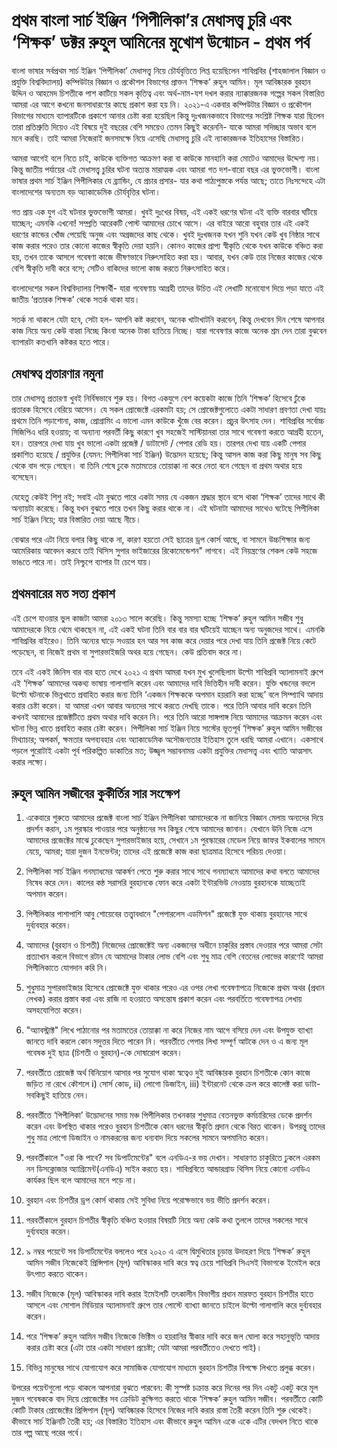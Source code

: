 # প্রথম বাংলা সার্চ ইঞ্জিন ‘পিপীলিকা’র মেধাসত্ত্ব চুরি এবং ‘শিক্ষক’ ডক্টর রুহুল আমিনের মুখোশ উন্মোচন - প্রথম পর্ব

বাংলা ভাষার সর্বপ্রথম সার্চ ইঞ্জিন ‘পিপীলিকা’ মেধাসত্ত্ব নিয়ে চৌর্যবৃত্তিতে লিপ্ত হয়েছিলেন শাবিপ্রবির (শাহজালাল বিজ্ঞান ও প্রযুক্তি বিশ্ববিদ্যালয়) কম্পিউটার বিজ্ঞান ও প্রকৌশল বিভাগের প্রাক্তন ‘শিক্ষক’ রুহুল আমিন। মূল আবিষ্কারক বুরহান উদ্দিন ও আহমেদ চিশতীকে পাশ কাটিয়ে সকল কৃতিত্ব এবং অর্থ-নাম-যশ দখল করার ন্যাক্কারজনক গল্পের সকল বিস্তারিত আমরা এর আগে কখনো জনসাধারণের কাছে প্রকাশ করা হয় নি। ২০২১-এ একবার কম্পিউটার বিজ্ঞান ও প্রকৌশল বিভাগের মাধ্যমে ব্যাপারটিকে প্রকাশে আনার চেষ্টা করা হয়েছিল কিন্তু দুঃখজনকভাবে বিভাগের সংশ্লিষ্ট শিক্ষক যারা ছিলেন তারা প্রতিশ্রুতি দিয়েও এই বিষয়ে দুই বছরের বেশি সময়েও তেমন কিছুই করেননি- যাকে আমরা সদিচ্ছার অভাব বলে মনে করছি। তাই আমরা নিজেরাই জনসমক্ষে নিয়ে এসেছি মেধাসত্ত্ব চুরি এই ন্যাকারজনক ইতিহাসের বিস্তারিত।

আমরা আগেই বলে নিতে চাই, কাউকে ব্যক্তিগত আক্রমণ করা বা কাউকে মানহানি করা মোটেও আমাদের উদ্দেশ্য নয়। কিন্তু জাতীয় পর্যায়ের এই মেধাসত্ত্ব চুরির ঘটনা অত্যন্ত মারাত্মক এবং আমরা গত দশ-বারো বছর এর ভুক্তভোগী। বাংলা ভাষার প্রথম সার্চ ইঞ্জিন পিপীলিকার যে ব্র্যান্ডিং, যে প্রচার প্রসার- যার কথা পাঠ্যপুস্তকে পর্যন্ত আছে; তাতে নিঃসন্দেহে এটা বাংলাদেশের অন্যতম বড় অ্যাকাডেমিক চৌর্যবৃত্তির ঘটনা।

গত প্রায় এক যুগ এই ঘটনার ভুক্তভোগী আমরা। খুবই দুঃখের বিষয়, এই একই ধরণের ঘটনা এই ব্যক্তি বারবার ঘটিয়ে যাচ্ছেন; এমনকি এখনো! সম্প্রতি আরেকটি পোস্ট আমাদের চোখে আসে। এর বাইরে আরো বহুবার তার এই একই ধরণের কান্ডের খোঁজ পেয়েছি অনুজ এবং অগ্রজদের কাছ থেকে। খুবই দুঃখজনক যখন শুনি যখন কেউ খুব নিষ্ঠার সাথে কাজ করার পরেও তার কোনো কাজের স্বীকৃতি দেয়া হয়নি। কোনও কাজের প্রাপ্য স্বীকৃতি থেকে যখন কাউকে বঞ্চিত করা হয়, তখন তাকে আসলে গবেষণা কাজে ভীষণভাবে নিরুৎসাহিত করা হয়। আবার, যখন কেউ তার নিজের কাজের থেকে বেশি স্বীকৃতি দাবী করে বসে; সেটিও বাকিদের ভালো কাজ করতে নিরুৎসাহিত করে।

বাংলাদেশের সকল বিশ্ববিদ্যালয় শিক্ষার্থী- যারা গবেষণায় আগ্রহী তাদের উচিত এই লেখাটি মনোযোগ দিয়ে পড়া যাতে এই জাতীয় ‘প্রতারক শিক্ষক’ থেকে সতর্ক থাকা যায়।

সতর্ক না থাকলে যেটা হবে, সেটা হল- আপনি কষ্ট করবেন, অনেক খাটাখাটনি করবেন, কিন্তু দেখবেন দিন শেষে আপনার কাজ নিয়ে অন্য কেউ বাহ্বা নিচ্ছে কিংবা অনেক টাকা হাতিয়ে নিচ্ছে। যারা গবেষণার কাজে অনেক শ্রম দেন তারা বুঝবেন ব্যাপারটা কতখানি কষ্টকর হতে পারে।

## মেধাস্বত্ব প্রতারণার নমুনা
তার মেধাসত্ত্ব প্রতারণা খুবই নির্বিষভাবে শুরু হয়। বিগত একযুগে বেশ কয়েকটা কাজে তিনি ‘শিক্ষক’ হিসেবে ঢুঁকে প্রতারক হিসেবে বেরিয়ে আসেন। যে সকল প্রোজেক্টে এরকমটা হয়; সে প্রোজেক্টগুলোতে একটা সাধারণ প্রবণতা দেখা যায়ঃ প্রথমে তিনি পড়াশোনা, কাজ, প্রোগ্রামিং এ ভালো এমন কাউকে খুঁজে বের করেন। প্রচুর উৎসাহ দেন। শাবিপ্রবির সর্বোচ্চ সিজিপিএ ধারি হওয়ায়; বা অন্যান্য পরবর্তী কিছু কারণে খুব সহজেই সাস্টিয়ানরা তার সাথে গবেষণা করতে আগ্রহী হতেন, হন। তারপরে দেখা যায় খুব ভালো একটা প্রজেক্ট / ডাটাসেট / পেপার রেডি হয়। তারপর দেখা যায় একটি পেপার প্রকাশিত হয়েছে / প্রযুক্তির (যেমন: পিপীলিকা সার্চ ইঞ্জিন) উদ্ভোদন হয়েছে; কিন্তু আসল কাজ করা কিছু মানুষ সব কিছু থেকে বাদ পড়ে গেছেন। বা তিনি শেষে ঢুকে মতামতের তোয়াক্কা না করে নেতা বনে গেছেন বা প্রথম অথার হয়ে বসেছেন।

যেহেতু কেউই শিশু নই; সবাই এটা বুঝতে পারে একটা সময় যে একজন শ্রদ্ধার স্থানে বসে থাকা ‘শিক্ষক’ তাদের সাথে কী অন্যায়টা করেছে। কিন্তু যখন বুঝতে পারে তখন কিছু করার থাকে না। এই ঘটনাটা আমাদের সাথেও ঘটেছে পিপীলিকা সার্চ ইঞ্জিন নিয়ে; যার বিস্তারিত দেয়া আছে নীচে।

বোঝার পরে এটা নিয়ে বলার কিছু থাকে না, কারণ হয়তো সেই ছাত্রের ড্রপ কোর্স আছে, বা সামনে উচ্চশিক্ষার জন্য আমেরিকায় আবেদন করবে তাই থিসিস সুপার ভাইজারের রিকোমেন্ডেশন" লাগবে। এই নিয়ন্ত্রণের শেকল কেউ সহজে ভাঙতে পারে না। তাই নিশ্চুপে ব্যাপার টা চেপে যায়।

## প্রথমবারের মত সত্য প্রকাশ
এই চেপে যাওয়ার ভুল কাজটা আমরা ২০১৩ সালে করেছি। কিন্তু সমস্যা হচ্ছে ‘শিক্ষক’ রুহুল আমিন সজীব শুধু আমাদেরকে নিয়ে থেমে থাকছেন না, এই একই ঘটনা তিনি বার বার বার ঘটিয়েই যাচ্ছেন অন্য অনুজদের  সাথে। এমনকি শাবিপ্রবির বাইরেও। তিনি অন্যের ঘাড়ে সওয়ার হন আর সব কাজ করে দেয়ার পরে দেখা যায় তিনি প্রজেক্ট নিয়ে কেটে পড়েছেন, বা নিজেই প্রথম বা সুপারভাইজরি অথর হয়ে গেছেন। কেউ প্রতিবাদ করে না।

তবে এই একই জিনিস বার বার হতে দেখে ২০২১ এ প্রথম আমরা যখন মুখ খুলেছিলাম উল্টো শাবিপ্রবি অ্যালামনাই গ্রুপে এই ‘শিক্ষক’ আমাদের অকথ্য ভাষায় গালাগালি করেন এবং আমাদের দাবি ভিত্তিহীন দাবী করেন। যুক্তি খন্ডনের বদলে উল্টো ঘটনাকে ভিন্নখাতে প্রবাহিত করার জন্য তিনি ‘একজন শিক্ষককে অপমান হয়রানি করা হচ্ছে’ বলে সিম্প্যাথি আদায় করার চেষ্টা করেন। যা আমরা এখন আবার অন্যদের সাথে করতে দেখছি তাকে। পরে তিনি আবার দাবি করেন তিনি কখনই আমাদের প্রজেক্টটিতে প্রথম অথার দাবি করেন নি। পরে তিনি আরো সাঙ্গপাঙ্গ নিয়ে আমাদের আক্রমন করেন এবং ঘটনা ভিন্ন খাতে প্রবাহিত করার চেষ্টা করেন। পিপীলিকা সার্চ ইঞ্জিন নিয়ে সাস্টের ভূতপূর্ব ‘শিক্ষক’ রুহুল আমিন সজীবের মিথ্যাচার; অপকর্ম, ক্ষমতার অপব্যবহার এবং অ্যাকাডেমিক অসৌজন্যতার ইতিহাস তুলে ধরছি আমরা এখানে। একসাথে পড়লে পুরোটাই একটা পূর্ব পরিকল্পিত ডাকাতির মত; উজ্জ্বল সম্ভাবনাময় একটা প্রযুক্তির  মেধাসত্ত্ব এবং খ্যাতি আত্মসাৎ করার লক্ষ্যে।


## রুহুল আমিন সজীবের কুকীর্তির সার সংক্ষেপ
1. একেবারে শুরুতে আমাদের প্রজেক্ট বাংলা সার্চ ইঞ্জিন পিপীলিকা আমাদেরকে না জানিয়ে বিজ্ঞান মেলায় অন্যদের দিয়ে প্রদর্শন করান, ১ম পুরস্কার পাওয়ার পরে অনুষ্ঠানের সব কিছুর শেষে আমাদের জানান। যেখানে উনি নিজে এসে আমাদের প্রজেক্টের মাঝে ঢুকেছেন সুপারভাইজার হয়ে, সেখানে ১ম পুরস্কারের মেডেল নিয়ে জাফর ইকবালের সামনে যেয়ে, আমরা; যারা দুজন ইনভেন্টর; তাদের এই প্রজেক্টে কাজ করা ছাত্রমাত্র হিসেবে পরিচয় দেওয়া।

2. পিপীলিকা সার্চ ইঞ্জিন গনম্যাধমের আকর্ষণ পেতে শুরু করার সাথে সাথে গনম্যাধমে আমাদের কথা বলতে আমাদের নিষেধ করে দেন। কালের কন্ঠ সরাসরি বুরহানকে ফোন করে একটা ইন্টারভিউ নেওয়ায় বুরহানকে যাচ্ছেতাই অপমান করেন।

3. পিপীলিকার পাশাপাশি আবু শোয়েবের তত্ত্বাবধানে "পেপারলেস এডমিশন" প্রজেক্টে যুক্ত থাকায় বুরহানের সাথে দুর্ব্যবহার করেন। 

4. আমাদের (বুরহান ও চিশতী) নিজেদের প্রোজেক্টেই অন্য একজনের অধীনে চাকুরির প্রস্তাব দেওয়ার পরে আমরা সেটা প্রত্যাখান করলে বিভাগে রটান যে আমাদের টাকার লোভ বেশি এবং শুধু মাত্র বেশি বেতনের লোভের কারণেই আমরা পিপীলিকাতে যোগদান করি নি। 

5. শুধুমাত্র সুপারভাইজার হিসেবে প্রোজেক্টে যুক্ত থাকার পরেও এর ওপর লেখা গবেষণাপত্রে নিজেকে প্রথম অথর (প্রধান লেখক) করার প্রস্তাব করা এবং রাজি না হওয়াতে অসন্তোষ প্রকাশ করেন এবং পরবর্তিতে গবেষণাপত্র লেখায় অসহযোগিতা করেন। 

6. "অ্যাবস্ট্রাক্ট" লিখে পাঠানোর পর মতামতের তোয়াক্কা না করে নিজের নাম আগে বসিয়ে দেন  এবং উপযুক্ত ব্যাখ্যা জানতে দাবি করলে কোন সদুত্তর দিতে পারেন নি। পরবর্তীতে পেপার লিখা সম্পূর্ণ আটকে দেন ও এ জন্য মূল গবেষক দুই ছাত্র (চিশতী ও বুরহান)-কে দোষারোপ করেন।

7. পরবর্তীতে প্রোজেক্ট অর্থ বিনিয়োগ আসার পর সুযোগ থাকা স্বত্বেও দুই আবিষ্কারক বুরহান চিশতীকে কোন কাজে জড়িত না রেখে কৌশলে i) সোর্স কোড, ii) লোগো ডিজাইন, iii) ইন্টারনেট থেকে ক্রল করে কালেক্ট করা ডাটা- সবকিছুই হাতিয়ে নেন। 

8. পরবর্তীতে ‘পিপীলিকা’ উদ্ভোদনের সময় মঞ্চ পিপীলিকার তখনকার শুধুমাত্র বেতনভুক্ত কর্মচারিদের ডেকে প্রদর্শন করেন এবং উপস্থিত থাকার পরেও বুরহান চিশতীকে কোন ধরনের স্বীকৃতি প্রদান থেকে বিরত থাকেন। উপরন্তু তাদের শুধু মাত্র লোগো ডিজাইন ও নামকরনের জন্য ধন্যবাদ দিয়ে সকলের সামনে অপমানিত করেন। 

9. পরবর্তীকালে "ওরা কি পাবে? সব ডিপার্টমেন্টের" বলে এনডিএ-র ভয় দেখান। সাধারণত চাকুরিতে ঢুকলে এরকম নন ডিসক্লোজার অ্যাগ্রিমেন্ট(এনডিএ) সাইন করতে হয়। শাবিপ্রবিতে আন্ডারগ্রাড থিসিস নিয়ে কোনো এনডিএ কার্যকর ছিল বলে আমাদের মনে পড়ে না।

10. বুরহান এবং চিশতীর ড্রপ কোর্স থাকায় সেই সুবিধা নিয়ে পরোক্ষভাবে ভয় ভীতি প্রদর্শন করেন। 

11. পরবর্তীকালে বুরহান চিশতীর স্বীকৃতি বঞ্চিত হওয়ার বিষয়টি নিয়ে অন্য কেউ কথা তুললে তাদের সকলের সাথে দুর্ব্যবহার করেন। 

12. ৯ নম্বর পয়েন্টে সব ডিপার্টমেন্টের বললেও পরে ২০২০ এ এসে দ্বিমুখিতার চূড়ান্ত উদাহরণ দিয়ে ‘শিক্ষক’ রুহুল আমিন সজীব নিজেকেই প্রিন্সিপাল (মূল) আবিস্কাকর দাবি করে স্বত্ব চেয়ে শাবিপ্রবি  সিএসই বিভাগকে ইমেইল করে উৎপাত করতে থাকেন।  

13. সজীব নিজেকে (মূল) আবিস্কাকর দাবি করার ইমেইলটি  তৎকালীন বিভাগীয় প্রধান মারফত বুরহান চিশতীর হাতে আসলে এবং সোশাল মিডিয়ার অ্যালামনাই গ্রুপে তার পোস্টে ব্যাখ্যা জানতে চাইলে উল্টো গালাগালি করে দুর্ব্যবহার করেন। 

14. পরে ‘শিক্ষক’ রুহুল আমিন সজীব নিজেকে ভিক্টিম ও হয়রানির স্বীকার দাবি করে জল ঘোলা করে সহানুভূতি আদায় করার চেষ্টা করে (এটা তার একটা সাধারণ প্রচেষ্টা; যেটা আমরা পরবর্তীতেও দেখতে পাই)।

15. বিভিন্ন মানুষের সাথে যোগাযোগ করে সামাজিক যোগাযোগ মাধ্যমে বুরহান চিশতীর বিপক্ষে লিখতে প্রলুব্ধ করেন। 


উপরের পয়েন্টগুলো পড়ে থাকলে আপনারা বুঝতে পারবেন: কী সুস্পষ্ট চক্রান্ত করে দিনের পর দিন একটু একটু করে মূল দুজন গবেষককে বাদ দিয়ে প্রোজেক্টের সব ক্রেডিট কুক্ষিগত করতে থাকে ‘শিক্ষক’ রুহুল আমিন সজীব। পরবর্তীতে কোটি কোটি টাকার প্রোজেক্টের প্রিন্সিপাল (মূল) আবিষ্কারক হিসেবে নিজের দাবি করার রাস্তা তৈরী করেন তিনি শুরু থেকেই। কীভাবে সার্চ ইঞ্জিনটি তৈরী হয়; এর বিস্তারিত ইতিহাস এবং কীভাবে রুহুল আমিন একে একে এটির বেদখল নিতে থাকে তার গল্প আছে পরের পর্বে। 
